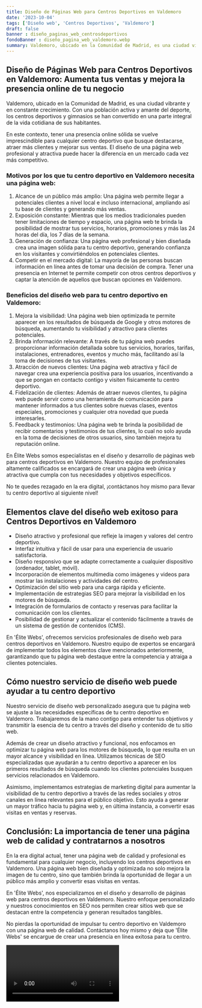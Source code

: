 ```yaml
---
title: Diseño de Páginas Web para Centros Deportivos en Valdemoro
date: '2023-10-04'
tags: ['Diseño web', 'Centros Deportivos', 'Valdemoro']
draft: false
banner : diseño_paginas_web_centrosdeportivos
fondoBanner : diseño_pagina_web_valdemoro.webp
summary: Valdemoro, ubicado en la Comunidad de Madrid, es una ciudad vibrante y en constante crecimiento. Con una población activa y amante del deporte, los centros deportivos y gimnasios se han convertido en una parte integral de la vida cotidiana de sus habitantes.
---
```


## Diseño de Páginas Web para Centros Deportivos en Valdemoro: Aumenta tus ventas y mejora la presencia online de tu negocio

Valdemoro, ubicado en la Comunidad de Madrid, es una ciudad vibrante y en constante crecimiento. Con una población activa y amante del deporte, los centros deportivos y gimnasios se han convertido en una parte integral de la vida cotidiana de sus habitantes.

En este contexto, tener una presencia online sólida se vuelve imprescindible para cualquier centro deportivo que busque destacarse, atraer más clientes y mejorar sus ventas. El diseño de una página web profesional y atractiva puede hacer la diferencia en un mercado cada vez más competitivo.

### Motivos por los que tu centro deportivo en Valdemoro necesita una página web:

1. Alcance de un público más amplio: Una página web permite llegar a potenciales clientes a nivel local e incluso internacional, ampliando así tu base de clientes y generando más ventas.
2. Exposición constante: Mientras que los medios tradicionales pueden tener limitaciones de tiempo y espacio, una página web te brinda la posibilidad de mostrar tus servicios, horarios, promociones y más las 24 horas del día, los 7 días de la semana.
3. Generación de confianza: Una página web profesional y bien diseñada crea una imagen sólida para tu centro deportivo, generando confianza en los visitantes y convirtiéndolos en potenciales clientes.
4. Competir en el mercado digital: La mayoría de las personas buscan información en línea antes de tomar una decisión de compra. Tener una presencia en Internet te permite competir con otros centros deportivos y captar la atención de aquellos que buscan opciones en Valdemoro.

### Beneficios del diseño web para tu centro deportivo en Valdemoro:

1. Mejora la visibilidad: Una página web bien optimizada te permite aparecer en los resultados de búsqueda de Google y otros motores de búsqueda, aumentando tu visibilidad y atractivo para clientes potenciales.
2. Brinda información relevante: A través de tu página web puedes proporcionar información detallada sobre tus servicios, horarios, tarifas, instalaciones, entrenadores, eventos y mucho más, facilitando así la toma de decisiones de tus visitantes.
3. Atracción de nuevos clientes: Una página web atractiva y fácil de navegar crea una experiencia positiva para los usuarios, incentivando a que se pongan en contacto contigo y visiten físicamente tu centro deportivo.
4. Fidelización de clientes: Además de atraer nuevos clientes, tu página web puede servir como una herramienta de comunicación para mantener informados a tus clientes sobre nuevas clases, eventos especiales, promociones y cualquier otra novedad que pueda interesarles.
5. Feedback y testimonios: Una página web te brinda la posibilidad de recibir comentarios y testimonios de tus clientes, lo cual no solo ayuda en la toma de decisiones de otros usuarios, sino también mejora tu reputación online.

En Élite Webs somos especialistas en el diseño y desarrollo de páginas web para centros deportivos en Valdemoro. Nuestro equipo de profesionales altamente calificados se encargará de crear una página web única y atractiva que cumpla con tus necesidades y objetivos específicos.

No te quedes rezagado en la era digital, ¡contáctanos hoy mismo para llevar tu centro deportivo al siguiente nivel!

<GifSeo />

<Cta />

## Elementos clave del diseño web exitoso para Centros Deportivos en Valdemoro

- Diseño atractivo y profesional que refleje la imagen y valores del centro deportivo.
- Interfaz intuitiva y fácil de usar para una experiencia de usuario satisfactoria.
- Diseño responsivo que se adapte correctamente a cualquier dispositivo (ordenador, tablet, móvil).
- Incorporación de elementos multimedia como imágenes y videos para mostrar las instalaciones y actividades del centro.
- Optimización del sitio web para una carga rápida y eficiente.
- Implementación de estrategias SEO para mejorar la visibilidad en los motores de búsqueda.
- Integración de formularios de contacto y reservas para facilitar la comunicación con los clientes.
- Posibilidad de gestionar y actualizar el contenido fácilmente a través de un sistema de gestión de contenidos (CMS).

En 'Élite Webs', ofrecemos servicios profesionales de diseño web para centros deportivos en Valdemoro. Nuestro equipo de expertos se encargará de implementar todos los elementos clave mencionados anteriormente, garantizando que tu página web destaque entre la competencia y atraiga a clientes potenciales.

## Cómo nuestro servicio de diseño web puede ayudar a tu centro deportivo

Nuestro servicio de diseño web personalizado asegura que tu página web se ajuste a las necesidades específicas de tu centro deportivo en Valdemoro. Trabajaremos de la mano contigo para entender tus objetivos y transmitir la esencia de tu centro a través del diseño y contenido de tu sitio web.

Además de crear un diseño atractivo y funcional, nos enfocamos en optimizar tu página web para los motores de búsqueda, lo que resulta en un mayor alcance y visibilidad en línea. Utilizamos técnicas de SEO especializadas que ayudarán a tu centro deportivo a aparecer en los primeros resultados de búsqueda cuando los clientes potenciales busquen servicios relacionados en Valdemoro.

Asimismo, implementamos estrategias de marketing digital para aumentar la visibilidad de tu centro deportivo a través de las redes sociales y otros canales en línea relevantes para el público objetivo. Esto ayuda a generar un mayor tráfico hacia tu página web y, en última instancia, a convertir esas visitas en ventas y reservas.

## Conclusión: La importancia de tener una página web de calidad y contratarnos a nosotros

En la era digital actual, tener una página web de calidad y profesional es fundamental para cualquier negocio, incluyendo los centros deportivos en Valdemoro. Una página web bien diseñada y optimizada no solo mejora la imagen de tu centro, sino que también brinda la oportunidad de llegar a un público más amplio y convertir esas visitas en ventas.

En 'Élite Webs', nos especializamos en el diseño y desarrollo de páginas web para centros deportivos en Valdemoro. Nuestro enfoque personalizado y nuestros conocimientos en SEO nos permiten crear sitios web que se destacan entre la competencia y generan resultados tangibles.

No pierdas la oportunidad de impulsar tu centro deportivo en Valdemoro con una página web de calidad. Contáctanos hoy mismo y deja que 'Élite Webs' se encargue de crear una presencia en línea exitosa para tu centro.

<Video />

<CtaBot job='Centros Deportivos' city='Valdemoro'/>

<Gmaps query='Valdemoro+españa+maps' />